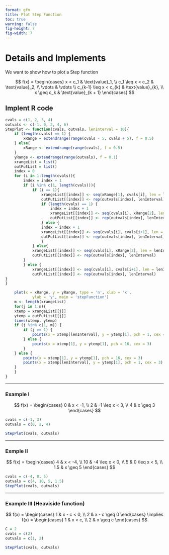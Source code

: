 ```yaml
---
format: gfm
title: Plot Step Function
toc: true
warning: false 
fig-height: 7
fig-width: 7
---
```


\newpage 

# Details and Implements

We want to show how to plot a Step function

$$
f(x) = \begin{cases}
x < c_1 & \text{value}_1, \\
c_1 \leq x < c_2 & \text{value}_2, \\
\vdots & \vdots \\
c_{k-1} \leq x < c_{k} & \text{value}_{k}, \\
x \geq c_k & \text{value}_{k + 1}
\end{cases}
$$


## Implent R code

```r

cvals = c(1, 2, 3, 4)
outvals <- c(-1, 0, 2, 4, 6)
StepPlot <- function(cvals, outvals, lenInterval = 10){
    if (length(cvals) == 1) {   
        xRange = extendrange(range(cvals - 5, cvals + 5), f = 0.5)
    } else{
        xRange <- extendrange(range(cvals), f = 0.5)
    }
    yRange <- extendrange(range(outvals), f = 0.1)
    xrangeList = list()
    outPutList = list()
    index = 0
    for (i in 1:length(cvals)){
        index = index + 1
        if (i %in% c(1, length(cvals))){
            if (i == 1){
                xrangeList[[index]] <- seq(xRange[1], cvals[i], len = lenInterval)
                outPutList[[index]] <- rep(outvals[index], lenInterval)
                if (length(cvals) == 1) {
                    index = index + 1
                    xrangeList[[index]] <- seq(cvals[i], xRange[2], len = lenInterval)
                    outPutList[[index]] <- rep(outvals[index], lenInterval)
                } else {
                index = index + 1
                xrangeList[[index]] <- seq(cvals[i], cvals[i+1], len = lenInterval)
                outPutList[[index]] <- rep(outvals[index], lenInterval)
                }
            } else{
            xrangeList[[index]] <- seq(cvals[i], xRange[2], len = lenInterval)
            outPutList[[index]] <- rep(outvals[index], lenInterval)
        } 
        } else {
            xrangeList[[index]] <- seq(cvals[i], cvals[i+1], len = lenInterval)
            outPutList[[index]] <- rep(outvals[index], lenInterval)
}       
}

    plot(x = xRange, y = yRange, type = 'n', xlab = 'x', 
            ylab = 'y', main = 'stepFunction')
    m <- length(xrangeList)
    for(j in 1:m){
    xtemp = xrangeList[[j]]
    ytemp = outPutList[[j]] 
    lines(xtemp, ytemp)
    if (j %in% c(1, m)) {
        if (j == 1) {
            points(x = xtemp[lenInterval], y = ytemp[1], pch = 1, cex = 3)
        } else {
            points(x = xtemp[1], y = ytemp[1], pch = 16, cex = 3)
        }
    } else {
        points(x = xtemp[1], y = ytemp[1], pch = 16, cex = 3)
        points(x = xtemp[lenInterval], y = ytemp[1], pch = 1, cex = 3)
    }
    }
}

```


\newpage 


***


### Example I


$$
f(x) = \begin{cases}
0 & x < -1, \\
2 & -1 \leq x < 3, \\
4 & x \geq 3
\end{cases}
$$


```r
cvals = c(-1, 3)
outvals = c(0, 2, 4)

StepPlot(cvals, outvals)
```


***

\newpage 

### Exmple II 


$$
f(x) = \begin{cases}
4 & x < -4, \\
10 & -4 \leq x < 0, \\
5 & 0 \leq x < 5, \\
1.5 & x \geq 5
\end{cases}
$$


```r
cvals = c(-4, 0, 5)
outvals = c(4, 10, 5, 1.5)
StepPlot(cvals, outvals)
```


***


\newpage 

### Example III (Heaviside function)

$$
f(x) = \begin{cases} 
1 & x - c < 0, \\
2 & x - c \geq 0 
\end{cases} \implies 
f(x) = \begin{cases} 
1 & x < c, \\
2 & x \geq c 
\end{cases} 
$$



```r
C = 2
cvals = c(2)
outvals = c(1, 2)

StepPlot(cvals, outvals)
```